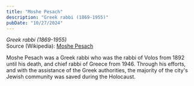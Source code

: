 ```yaml
---
title: "Moshe Pesach"
description: "Greek rabbi (1869-1955)"
pubDate: "10/27/2024"
---
```


*Greek rabbi (1869-1955)*  
Source (Wikipedia): [Moshe Pesach][1]

Moshe Pesach was a Greek rabbi who was the rabbi of Volos from 1892 until his death, and chief rabbi of Greece from 1946. Through his efforts, and with the assistance of the Greek authorities, the majority of the city's Jewish community was saved during the Holocaust.

[1]: https://en.wikipedia.org/wiki/Moshe_Pesach
